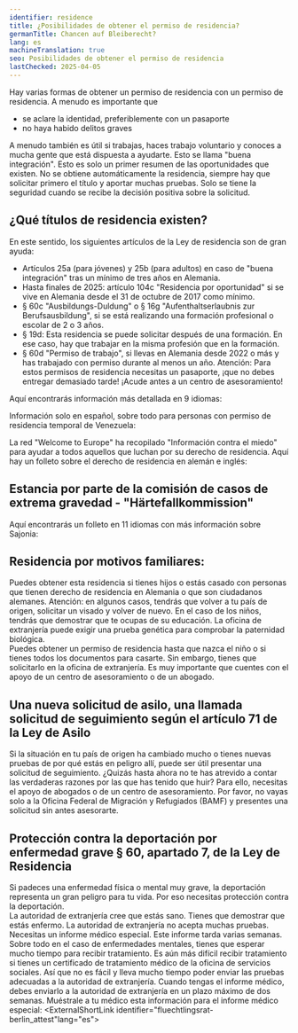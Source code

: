 ```yaml
---
identifier: residence
title: ¿Posibilidades de obtener el permiso de residencia?
germanTitle: Chancen auf Bleiberecht?
lang: es
machineTranslation: true
seo: Posibilidades de obtener el permiso de residencia
lastChecked: 2025-04-05
---
```


Hay varias formas de obtener un permiso de residencia con un permiso de residencia. A menudo es importante que

- se aclare la identidad, preferiblemente con un pasaporte
- no haya habido delitos graves

<Block identifier="get-legal-advice" />

A menudo también es útil si trabajas, haces trabajo voluntario y conoces a mucha gente que está dispuesta a ayudarte. Esto se llama "buena integración".
Esto es solo un primer resumen de las oportunidades que existen.
No se obtiene automáticamente la residencia, siempre hay que solicitar primero el título y aportar muchas pruebas. Solo se tiene la seguridad cuando se recibe la decisión positiva sobre la solicitud.

## ¿Qué títulos de residencia existen?

En este sentido, los siguientes artículos de la Ley de residencia son de gran ayuda:
- Artículos 25a (para jóvenes) y 25b (para adultos) en caso de "buena integración" tras un mínimo de tres años en Alemania. 
- Hasta finales de 2025: artículo 104c "Residencia por oportunidad" si se vive en Alemania desde el 31 de octubre de 2017 como mínimo. 
- § 60c "Ausbildungs-Duldung" o § 16g "Aufenthaltserlaubnis zur Berufsausbildung", si se está realizando una formación profesional o escolar de 2 o 3 años.
- § 19d: Esta residencia se puede solicitar después de una formación. En ese caso, hay que trabajar en la misma profesión que en la formación.
- § 60d "Permiso de trabajo", si llevas en Alemania desde 2022 o más y has trabajado con permiso durante al menos un año.
Atención: Para estos permisos de residencia necesitas un pasaporte, ¡que no debes entregar demasiado tarde! ¡Acude antes a un centro de asesoramiento!

Aquí encontrarás información más detallada en 9 idiomas:

<ExternalShortLink identifier="handbookgermany_residence"></ExternalShortLink>

Información solo en español, sobre todo para personas con permiso de residencia temporal de Venezuela:

<ExternalShortLink identifier="sfr_residencia"></ExternalShortLink>

La red "Welcome to Europe" ha recopilado "Información contra el miedo" para ayudar a todos aquellos que luchan por su derecho de residencia. Aquí hay un folleto sobre el derecho de residencia en alemán e inglés:

<ExternalShortLink identifier="wcurighttostay"></ExternalShortLink>

## Estancia por parte de la comisión de casos de extrema gravedad - "Härtefallkommission"

Aquí encontrarás un folleto en 11 idiomas con más información sobre Sajonia:

<ExternalShortLink identifier="saxhfk_hardship"></ExternalShortLink>

## Residencia por motivos familiares:

Puedes obtener esta residencia si tienes hijos o estás casado con personas que tienen derecho de residencia en Alemania o que son ciudadanos alemanes.
Atención: en algunos casos, tendrás que volver a tu país de origen, solicitar un visado y volver de nuevo. En el caso de los niños, tendrás que demostrar que te ocupas de su educación. La oficina de extranjería puede exigir una prueba genética para comprobar la paternidad biológica.<br/>
Puedes obtener un permiso de residencia hasta que nazca el niño o si tienes todos los documentos para casarte. Sin embargo, tienes que solicitarlo en la oficina de extranjería. 
Es muy importante que cuentes con el apoyo de un centro de asesoramiento o de un abogado.

## Una nueva solicitud de asilo, una llamada solicitud de seguimiento según el artículo 71 de la Ley de Asilo

Si la situación en tu país de origen ha cambiado mucho o tienes nuevas pruebas de por qué estás en peligro allí, puede ser útil presentar una solicitud de seguimiento.
¿Quizás hasta ahora no te has atrevido a contar las verdaderas razones por las que has tenido que huir?
Para ello, necesitas el apoyo de abogados o de un centro de asesoramiento. Por favor, no vayas solo a la Oficina Federal de Migración y Refugiados (BAMF) y presentes una solicitud sin antes asesorarte.

## Protección contra la deportación por enfermedad grave § 60, apartado 7, de la Ley de Residencia
Si padeces una enfermedad física o mental muy grave, la deportación representa un gran peligro para tu vida. Por eso necesitas protección contra la deportación. <br/>
La autoridad de extranjería cree que estás sano. Tienes que demostrar que estás enfermo. La autoridad de extranjería no acepta muchas pruebas. Necesitas un informe médico especial. Este informe tarda varias semanas. Sobre todo en el caso de enfermedades mentales, tienes que esperar mucho tiempo para recibir tratamiento. Es aún más difícil recibir tratamiento si tienes un certificado de tratamiento médico de la oficina de servicios sociales.
Así que no es fácil y lleva mucho tiempo poder enviar las pruebas adecuadas a la autoridad de extranjería. Cuando tengas el informe médico, debes enviarlo a la autoridad de extranjería en un plazo máximo de dos semanas.
Muéstrale a tu médico esta información para el informe médico especial: <ExternalShortLink identifier="fluechtlingsrat-berlin_attest"lang="es"></ExternalShortLink>

